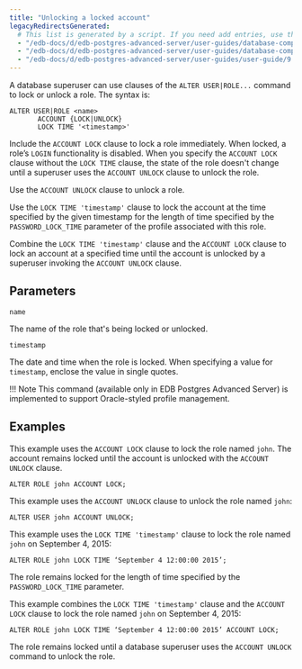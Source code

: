 ```yaml
---
title: "Unlocking a locked account"
legacyRedirectsGenerated:
  # This list is generated by a script. If you need add entries, use the `legacyRedirects` key.
  - "/edb-docs/d/edb-postgres-advanced-server/user-guides/database-compatibility-for-oracle-developers-guide/9.6/Database_Compatibility_for_Oracle_Developers_Guide_v9.6.1.034.html"
  - "/edb-docs/d/edb-postgres-advanced-server/user-guides/database-compatibility-for-oracle-developers-guide/9.5/Database_Compatibility_for_Oracle_Developers_Guide.1.034.html"
  - "/edb-docs/d/edb-postgres-advanced-server/user-guides/user-guide/9.5/EDB_Postgres_Enterprise_Guide.1.031.html"
---
```


<div id="unlocking_a_locked_account" class="registered_link"></div>

A database superuser can use clauses of the `ALTER USER|ROLE...` command to lock or unlock a role. The syntax is:

```text
ALTER USER|ROLE <name>
       ACCOUNT {LOCK|UNLOCK}
       LOCK TIME '<timestamp>'
```

Include the `ACCOUNT LOCK` clause to lock a role immediately. When locked, a role’s `LOGIN` functionality is disabled. When you specify the `ACCOUNT LOCK` clause without the `LOCK TIME` clause, the state of the role doesn't change until a superuser uses the `ACCOUNT UNLOCK` clause to unlock the role.

Use the `ACCOUNT UNLOCK` clause to unlock a role.

Use the `LOCK TIME 'timestamp'` clause to lock the account at the time specified by the given timestamp for the length of time specified by the `PASSWORD_LOCK_TIME` parameter of the profile associated with this role.

Combine the `LOCK TIME 'timestamp'` clause and the `ACCOUNT LOCK` clause to lock an account at a specified time until the account is unlocked by a superuser invoking the `ACCOUNT UNLOCK` clause.

## Parameters

`name`

  The name of the role that's being locked or unlocked.

`timestamp`

  The date and time when the role is locked. When specifying a value for `timestamp`, enclose the value in single quotes.

!!! Note
    This command (available only in EDB Postgres Advanced Server) is implemented to support Oracle-styled profile management.

## Examples

This example uses the `ACCOUNT LOCK` clause to lock the role named `john`. The account remains locked until the account is unlocked with the `ACCOUNT UNLOCK` clause.

```text
ALTER ROLE john ACCOUNT LOCK;
```

This example uses the `ACCOUNT UNLOCK` clause to unlock the role named `john`:

```text
ALTER USER john ACCOUNT UNLOCK;
```

This example uses the `LOCK TIME 'timestamp'` clause to lock the role named `john` on September 4, 2015:

```text
ALTER ROLE john LOCK TIME ‘September 4 12:00:00 2015’;
```

The role remains locked for the length of time specified by the `PASSWORD_LOCK_TIME` parameter.

This example combines the `LOCK TIME 'timestamp'` clause and the `ACCOUNT LOCK` clause to lock the role named `john` on September 4, 2015:

```text
ALTER ROLE john LOCK TIME ‘September 4 12:00:00 2015’ ACCOUNT LOCK;
```

The role remains locked until a database superuser uses the `ACCOUNT UNLOCK` command to unlock the role.
